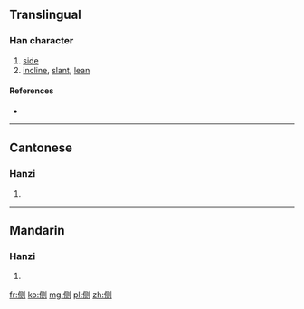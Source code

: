 {{also|側}}
==Translingual==

===Han character===
{{Han char|rn=9|rad=人|as=06|sn=8|four=|canj=人月人弓 (OBON)|ids=⿰[[亻]][[则]]}}

# [[side]]
# [[incline]], [[slant]], [[lean]]

====References====
* {{Han ref|kx=0102.291|hdz=10148.080|uh=4FA7|ud=20391}}

----

==Cantonese==

===Hanzi===
{{yue-hanzi|jyut=|y=jak1|tra=側}}

# {{defn|lang=yue|sort=人06}}

----

==Mandarin==

===Hanzi===
{{cmn-hanzi|tra=側|pin=[[cè]] ([[ce4]]), [[zè]] ([[ze4]])|wg=ts'e<sup>4</sup>, tse<sup>4</sup>}}

# {{defn|lang=cmn|sort=人06}}

[[fr:侧]]
[[ko:侧]]
[[mg:侧]]
[[pl:侧]]
[[zh:侧]]